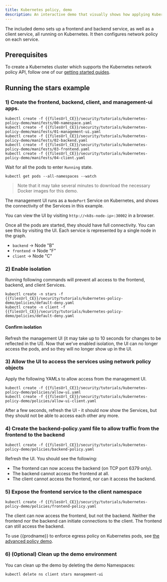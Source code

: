 ```yaml
---
title: Kubernetes policy, demo
description: An interactive demo that visually shows how applying Kubernetes policy allows and denies connections.
---
```


The included demo sets up a frontend and backend service, as well as a client service, all
running on Kubernetes. It then configures network policy on each service.

## Prerequisites

To create a Kubernetes cluster which supports the Kubernetes network policy API, follow
one of our [getting started guides](/getting-started/index).

## Running the stars example

### 1) Create the frontend, backend, client, and management-ui apps.

```shell
kubectl create -f {{filesUrl_CE}}/security/tutorials/kubernetes-policy-demo/manifests/00-namespace.yaml
kubectl create -f {{filesUrl_CE}}/security/tutorials/kubernetes-policy-demo/manifests/01-management-ui.yaml
kubectl create -f {{filesUrl_CE}}/security/tutorials/kubernetes-policy-demo/manifests/02-backend.yaml
kubectl create -f {{filesUrl_CE}}/security/tutorials/kubernetes-policy-demo/manifests/03-frontend.yaml
kubectl create -f {{filesUrl_CE}}/security/tutorials/kubernetes-policy-demo/manifests/04-client.yaml
```

Wait for all the pods to enter `Running` state.

```bash-plain-text
kubectl get pods --all-namespaces --watch
```

> Note that it may take several minutes to download the necessary Docker images for this demo.

The management UI runs as a `NodePort` Service on Kubernetes, and shows the connectivity
of the Services in this example.

You can view the UI by visiting `http://<k8s-node-ip>:30002` in a browser.

Once all the pods are started, they should have full connectivity. You can see this by visiting the UI. Each service is
represented by a single node in the graph.

- `backend` -> Node "B"
- `frontend` -> Node "F"
- `client` -> Node "C"

### 2) Enable isolation

Running following commands will prevent all access to the frontend, backend, and client Services.

```shell
kubectl create -n stars -f {{filesUrl_CE}}/security/tutorials/kubernetes-policy-demo/policies/default-deny.yaml
kubectl create -n client -f {{filesUrl_CE}}/security/tutorials/kubernetes-policy-demo/policies/default-deny.yaml
```

#### Confirm isolation

Refresh the management UI (it may take up to 10 seconds for changes to be reflected in the UI).
Now that we've enabled isolation, the UI can no longer access the pods, and so they will no longer show up in the UI.

### 3) Allow the UI to access the services using network policy objects

Apply the following YAMLs to allow access from the management UI.

```shell
kubectl create -f {{filesUrl_CE}}/security/tutorials/kubernetes-policy-demo/policies/allow-ui.yaml
kubectl create -f {{filesUrl_CE}}/security/tutorials/kubernetes-policy-demo/policies/allow-ui-client.yaml
```

After a few seconds, refresh the UI - it should now show the Services, but they should not be able to access each other any more.

### 4) Create the backend-policy.yaml file to allow traffic from the frontend to the backend

```shell
kubectl create -f {{filesUrl_CE}}/security/tutorials/kubernetes-policy-demo/policies/backend-policy.yaml
```

Refresh the UI. You should see the following:

- The frontend can now access the backend (on TCP port 6379 only).
- The backend cannot access the frontend at all.
- The client cannot access the frontend, nor can it access the backend.

### 5) Expose the frontend service to the client namespace

```shell
kubectl create -f {{filesUrl_CE}}/security/tutorials/kubernetes-policy-demo/policies/frontend-policy.yaml
```

The client can now access the frontend, but not the backend. Neither the frontend nor the backend
can initiate connections to the client. The frontend can still access the backend.

To use {{prodname}} to enforce egress policy on Kubernetes pods, see [the advanced policy demo](kubernetes-policy-advanced.mdx).

### 6) (Optional) Clean up the demo environment

You can clean up the demo by deleting the demo Namespaces:

```bash-plain-text
kubectl delete ns client stars management-ui
```
